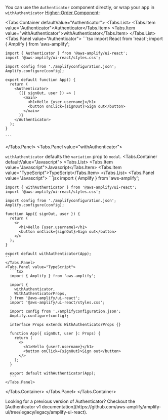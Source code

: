 
You can use the `Authenticator` component directly, or wrap your app in `withAuthenticator`
[Higher-Order Component](https://legacy.reactjs.org/docs/higher-order-components.html):

<Tabs.Container defaultValue="Authenticator">
<Tabs.List>
  <Tabs.Item value="Authenticator">Authenticator</Tabs.Item>
  <Tabs.Item value="withAuthenticator">withAuthenticator</Tabs.Item>
</Tabs.List>
  <Tabs.Panel value="Authenticator">
    ```tsx
    import React from 'react';
    import { Amplify } from 'aws-amplify';

    import { Authenticator } from '@aws-amplify/ui-react';
    import '@aws-amplify/ui-react/styles.css';

    import config from './amplifyconfiguration.json';
    Amplify.configure(config);

    export default function App() {
      return (
        <Authenticator>
          {({ signOut, user }) => (
            <main>
              <h1>Hello {user.username}</h1>
              <button onClick={signOut}>Sign out</button>
            </main>
          )}
        </Authenticator>
      );
    }

    ```
  </Tabs.Panel>
  <Tabs.Panel value="withAuthenticator">

`withAuthenticator` defaults the `variation` prop to `modal`.
  <Tabs.Container defaultValue="Javascript">
    <Tabs.List>
      <Tabs.Item value="Javascript">Javascript</Tabs.Item>
      <Tabs.Item value="TypeScript">TypeScript</Tabs.Item>
    </Tabs.List>
    <Tabs.Panel value="Javascript">
    ```jsx
    import { Amplify } from 'aws-amplify';

    import { withAuthenticator } from '@aws-amplify/ui-react';
    import '@aws-amplify/ui-react/styles.css';

    import config from './amplifyconfiguration.json';
    Amplify.configure(config);

    function App({ signOut, user }) {
      return (
        <>
          <h1>Hello {user.username}</h1>
          <button onClick={signOut}>Sign out</button>
        </>
      );
    }

    export default withAuthenticator(App);
    ```
    </Tabs.Panel>
    <Tabs.Panel value="TypeScript">
      ```tsx
      import { Amplify } from 'aws-amplify';
      
      import {
        withAuthenticator,
        WithAuthenticatorProps,
      } from '@aws-amplify/ui-react';
      import '@aws-amplify/ui-react/styles.css';

      import config from './amplifyconfiguration.json';
      Amplify.configure(config);

      interface Props extends WithAuthenticatorProps {}

      function App({ signOut, user }: Props) {
        return (
          <>
            <h1>Hello {user?.username}</h1>
            <button onClick={signOut}>Sign out</button>
          </>
        );
      }

      export default withAuthenticator(App);
      ```
    </Tabs.Panel>
  </Tabs.Container>
  </Tabs.Panel>
</Tabs.Container>

<Alert role="none" variation="info" heading="React Authenticator v1">
  Looking for a previous version of Authenticator? Checkout the [Authenticator
  v1
  documentation](https://github.com/aws-amplify/amplify-ui/tree/legacy/legacy/amplify-ui-react).
</Alert>
